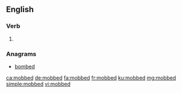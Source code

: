 ==English==

===Verb===
{{head|en|verb form}}

# {{en-past of|mob}}

===Anagrams===
* [[bombed#English|bombed]]

[[ca:mobbed]]
[[de:mobbed]]
[[fa:mobbed]]
[[fr:mobbed]]
[[ku:mobbed]]
[[mg:mobbed]]
[[simple:mobbed]]
[[vi:mobbed]]